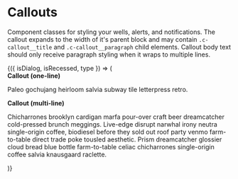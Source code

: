 
<Meta title="Components/Callouts" />

# Callouts

Component classes for styling your wells, alerts, and notifications. The
callout expands to the width of it's parent block and may contain
`.c-callout__title` and `.c-callout__paragraph` child elements. Callout body
text should only receive paragraph styling when it wraps to multiple lines.

<Canvas>
  <Story
    name="Default"
    argTypes={{
      isDialog: {
        name: 'c-callout--dialog',
        control: { type: 'boolean' }
      },
      isRecessed: {
        name: 'c-callout--recessed',
        control: { type: 'boolean' }
      },
      type: {
        control: {
          type: 'inline-radio',
          options: [
            undefined,
            'c-callout--info',
            'c-callout--success',
            'c-callout--warning',
            'c-callout--error'
          ]
        }
      }
    }}
  >
    {({ isDialog, isRecessed, type }) => (
      <div className="container">
        <div className="row">
          <div className="col u-mt">
            <div
              className={`c-callout ${isDialog && 'c-callout--dialog'} ${
                isRecessed && 'c-callout--recessed'
              } ${type}`}
            >
              <strong className="c-callout__title">Callout (one-line)</strong>
              <p>Paleo gochujang heirloom salvia subway tile letterpress retro.</p>
            </div>
          </div>
          <div className="col u-mt">
            <div
              className={`c-callout ${isDialog && 'c-callout--dialog'} ${
                isRecessed && 'c-callout--recessed'
              } ${type}`}
            >
              <strong className="c-callout__title">Callout (multi-line)</strong>
              <p className="c-callout__paragraph">
                Chicharrones brooklyn cardigan marfa pour-over craft beer dreamcatcher cold-pressed
                brunch meggings. Live-edge disrupt narwhal irony neutra single-origin coffee,
                biodiesel before they sold out roof party venmo farm-to-table direct trade poke
                tousled aesthetic. Prism dreamcatcher glossier cloud bread blue bottle farm-to-table
                celiac chicharrones single-origin coffee salvia knausgaard raclette.
              </p>
            </div>
          </div>
        </div>
      </div>
    )}
  </Story>
</Canvas>
